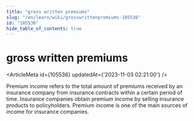 ```yaml
---
title: "gross written premiums"
slug: "/en/learn/wiki/grosswrittenpremiums-105536"
id: "105536"
hide_table_of_contents: true
---
```



<Breadcrumbs current="gross written premiums" />

# gross written premiums

<ArticleMeta id={105536} updatedAt={'2023-11-03 02:21:00'} />
<div className='border-solid border-b border-t-0 my-4 border-[var(--ifm-color-gray-300)]' />

Premium income refers to the total amount of premiums received by an insurance company from insurance contracts within a certain period of time. Insurance companies obtain premium income by selling insurance products to policyholders. Premium income is one of the main sources of income for insurance companies.
